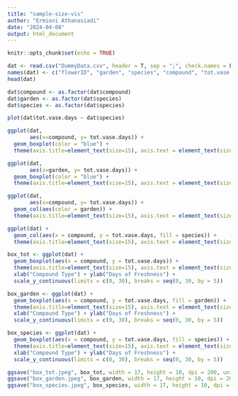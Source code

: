 ```yaml
---
title: "sample-size-vis"
author: "Ermioni Athanasiadi"
date: "2024-04-08"
output: html_document
---
```


```r
knitr::opts_chunk$set(echo = TRUE)
```

```r
dat <- read.csv("DummyData.csv", header = T, sep = ";", check.names = F, quote = "")
names(dat) <- c("flowerID", "garden", "species", "compound", "tot.vase.days")
head(dat)
```



```r
dat$compound <- as.factor(dat$compound)
dat$garden <- as.factor(dat$species)
dat$species <- as.factor(dat$species)


```

```r
plot(dat$tot.vase.days ~ dat$species)

ggplot(dat, 
       aes(x=compound, y= tot.vase.days)) +
  geom_boxplot(color = "blue") + 
  theme(axis.title=element_text(size=15), axis.text = element_text(size=15))

ggplot(dat, 
       aes(x=garden, y= tot.vase.days)) +
  geom_boxplot(color = "blue") + 
  theme(axis.title=element_text(size=15), axis.text = element_text(size=15))

ggplot(dat, 
       aes(x=compound, y= tot.vase.days)) +
  geom_col(aes(color = garden)) + 
  theme(axis.title=element_text(size=15), axis.text = element_text(size=15))

ggplot(dat) +
  geom_col(aes(x = compound, y = tot.vase.days, fill = species)) + 
  theme(axis.title=element_text(size=15), axis.text = element_text(size=15))
```

```r

box_tot <- ggplot(dat) +
  geom_boxplot(aes(x = compound, y = tot.vase.days)) + 
  theme(axis.title=element_text(size=15), axis.text = element_text(size=15)) +
  xlab("Compound Type") + ylab("Days of Freshness") +
  scale_y_continuous(limits = c(0, 30), breaks = seq(0, 30, by = 5))

box_garden <- ggplot(dat) +
  geom_boxplot(aes(x = compound, y = tot.vase.days, fill = garden)) + 
  theme(axis.title=element_text(size=15), axis.text = element_text(size=15)) +
  xlab("Compound Type") + ylab("Days of Freshness") +
  scale_y_continuous(limits = c(0, 30), breaks = seq(0, 30, by = 5))

box_species <- ggplot(dat) +
  geom_boxplot(aes(x = compound, y = tot.vase.days, fill = species)) + 
  theme(axis.title=element_text(size=15), axis.text = element_text(size=15)) +
  xlab("Compound Type") + ylab("Days of Freshness") + 
  scale_y_continuous(limits = c(0, 30), breaks = seq(0, 30, by = 5))

```

```r
ggsave("box_tot.jpeg", box_tot, width = 17, height = 10, dpi = 200, unit = "cm")
ggsave("box_garden.jpeg", box_garden, width = 17, height = 10, dpi = 200, unit = "cm")
ggsave("box_species.jpeg", box_species, width = 17, height = 10, dpi = 200, unit = "cm")


```

